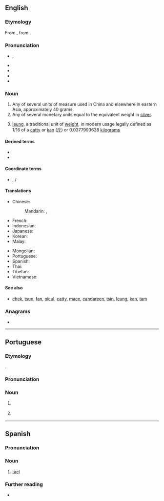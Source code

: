 {{also|tæl}}
==English==
{{wikipedia}}

===Etymology===
From {{uder|en|pt|tael}}, from {{uder|en|ms|tahil}}.

===Pronunciation===
* {{enPR|tāl}}, {{IPA|en|/teɪl/}}
* {{audio|en|en-us-tail.ogg|Audio (US)}}
* {{audio|en|en-au-tail.ogg|Audio (AU)}}
* {{homophones|en|tail|tale}}
* {{rhymes|en|eɪl|s=1}}

===Noun===
{{en-noun}}
# Any of several units of measure used in China and elsewhere in eastern Asia, approximately 40 grams.
# Any of several monetary units equal to the equivalent weight in [[silver]].
# {{lb|en|Hong Kong}} [[leung]], a traditional unit of [[weight]], in modern usage legally defined as 1/16 of a [[catty]] or [[kan]] ([[斤]]) or 0.0377993638 [[kilogram]]s

====Derived terms====
* {{l|en|Haikwan tael}}
* {{l|en|market tael}}

====Coordinate terms====
* {{l|en|zhu}}, {{l|en|jin}}/{{l|en|catty}}

====Translations====
{{trans-top|any of various related East Asian units of weight}}
* Chinese:
*: Mandarin: {{t+|cmn|兩}}, {{t+|cmn|两|tr=liǎng}}
* French: {{t+|fr|tael|m}}
* Indonesian: {{t+|id|tahil}}
* Japanese: {{t+|ja|両|tr=ryō}}
* Korean: {{t+|ko|냥}}
* Malay: {{t+|ms|tahil}}
{{trans-mid}}
* Mongolian: {{t+|mn|лан}}
* Portuguese: {{t|pt|tael|m}}
* Spanish: {{t|es|tael|m}}
* Thai: {{t+|th|ตำลึง}}
* Tibetan: {{t|bo|སྲང}}
* Vietnamese: {{t+|vi|lạng}}
{{trans-bottom}}

====See also====
* {{sense|Hong Kong units}} [[chek]], [[tsun]], [[fan]], [[picul]], [[catty]], [[mace]], [[candareen]], [[tsin]], [[leung]], [[kan]], [[tam]]

===Anagrams===
* {{anagrams|en|a=aelt|EATL|ETLA|Elta|LATE|TEAL|TEAl|Teal|et al|et al.|late|leat|tale|teal|tela}}

----

==Portuguese==

===Etymology===
{{bor+|pt|ms|tahil}}.

===Pronunciation===
{{pt-IPA|taél}}

===Noun===
{{pt-noun|m}}

# {{l|en|tael}} {{gloss|any of several eastern Asian units of measure}}
# {{l|en|tael}} {{gloss|any of several eastern Asian monetary units}}

{{C|pt|Currency|Units of measure}}

----

==Spanish==

===Pronunciation===
{{es-pr}}

===Noun===
{{es-noun|m}}

# [[#English|tael]]

===Further reading===
* {{R:es:DRAE}}